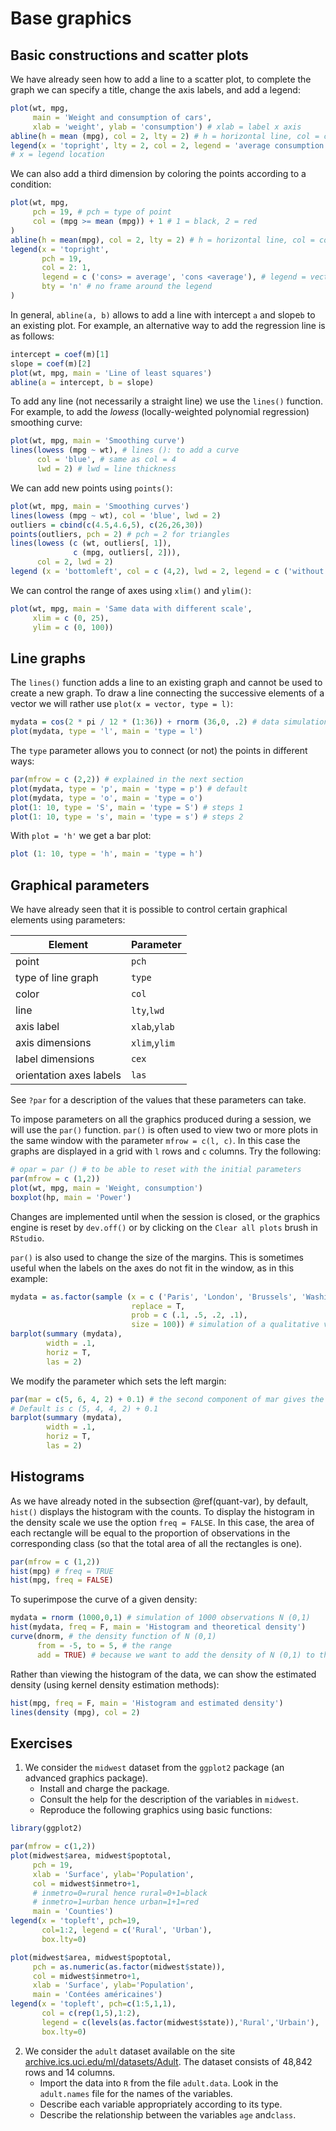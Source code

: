 # Base graphics 

## Basic constructions and scatter plots

We have already seen how to add a line to a scatter plot, to complete the graph we can specify a title, change the axis labels, and add a legend:

```r
plot(wt, mpg,
     main = 'Weight and consumption of cars',
     xlab = 'weight', ylab = 'consumption') # xlab = label x axis
abline(h = mean (mpg), col = 2, lty = 2) # h = horizontal line, col = color, lty = line type
legend(x = 'topright', lty = 2, col = 2, legend = 'average consumption')
# x = legend location
```

We can also add a third dimension by coloring the points according to a condition:

```r
plot(wt, mpg,
     pch = 19, # pch = type of point
     col = (mpg >= mean (mpg)) + 1 # 1 = black, 2 = red
)
abline(h = mean(mpg), col = 2, lty = 2) # h = horizontal line, col = color, lty = line type
legend(x = 'topright',
       pch = 19,
       col = 2: 1,
       legend = c ('cons> = average', 'cons <average'), # legend = vector with labels
       bty = 'n' # no frame around the legend
)
```

In general, `abline(a, b)` allows to add a line with intercept `a` and slope` b` to an existing plot. For example, an alternative way to add the regression line is as follows:

```r
intercept = coef(m)[1]
slope = coef(m)[2]
plot(wt, mpg, main = 'Line of least squares')
abline(a = intercept, b = slope)
```

To add any line (not necessarily a straight line) we use the `lines()` function. For example, to add the _lowess_ (locally-weighted polynomial regression) smoothing curve:

```r
plot(wt, mpg, main = 'Smoothing curve')
lines(lowess (mpg ~ wt), # lines (): to add a curve
      col = 'blue', # same as col = 4
      lwd = 2) # lwd = line thickness
```

We can add new points using `points()`:

```r
plot(wt, mpg, main = 'Smoothing curves')
lines(lowess (mpg ~ wt), col = 'blue', lwd = 2)
outliers = cbind(c(4.5,4.6,5), c(26,26,30))
points(outliers, pch = 2) # pch = 2 for triangles
lines(lowess (c (wt, outliers[, 1]),
              c (mpg, outliers[, 2])),
      col = 2, lwd = 2)
legend (x = 'bottomleft', col = c (4,2), lwd = 2, legend = c ('without outliers', 'with outliers'), bty = 'n')
```

We can control the range of axes using `xlim()` and `ylim()`:

```r
plot(wt, mpg, main = 'Same data with different scale',
     xlim = c (0, 25),
     ylim = c (0, 100))
```


## Line graphs

The `lines()` function adds a line to an existing graph and cannot be used to create a new graph. To draw a line connecting the successive elements of a vector we will rather use `plot(x = vector, type = l)`:

```r
mydata = cos(2 * pi / 12 * (1:36)) + rnorm (36,0, .2) # data simulation
plot(mydata, type = 'l', main = 'type = l')
```

The `type` parameter allows you to connect (or not) the points in different ways:

```r
par(mfrow = c (2,2)) # explained in the next section
plot(mydata, type = 'p', main = 'type = p') # default
plot(mydata, type = 'o', main = 'type = o')
plot(1: 10, type = 'S', main = 'type = S') # steps 1
plot(1: 10, type = 's', main = 'type = s') # steps 2
```

With `plot = 'h'` we get a bar plot:

```r
plot (1: 10, type = 'h', main = 'type = h')
```


## Graphical parameters

We have already seen that it is possible to control certain graphical elements using parameters:

Element | Parameter
------- | ---------
point | `pch`
type of line graph | `type`
color | `col`
line | `lty`,` lwd`
axis label | `xlab`,` ylab`
axis dimensions | `xlim`,` ylim`
label dimensions | `cex`
orientation axes labels | `las`

See `?par` for a description of the values that these parameters can take.

To impose parameters on all the graphics produced during a session, we will use the `par()` function. `par()` is often used to view two or more plots in the same window with the parameter `mfrow = c(l, c)`. In this case the graphs are displayed in a grid with `l` rows and `c` columns. Try the following:

```r
# opar = par () # to be able to reset with the initial parameters
par(mfrow = c (1,2))
plot(wt, mpg, main = 'Weight, consumption')
boxplot(hp, main = 'Power')
```

Changes are implemented until when the session is closed, or the graphics engine is reset by `dev.off()` or by clicking on the `Clear all plots` brush in `RStudio`.

`par()` is also used to change the size of the margins. This is sometimes useful when the labels on the axes do not fit in the window, as in this example:

```r
mydata = as.factor(sample (x = c ('Paris', 'London', 'Brussels', 'Washington'),
                           replace = T,
                           prob = c (.1, .5, .2, .1),
                           size = 100)) # simulation of a qualitative variable
barplot(summary (mydata),
        width = .1,
        horiz = T,
        las = 2)
```

We modify the parameter which sets the left margin:

```r
par(mar = c(5, 6, 4, 2) + 0.1) # the second component of mar gives the left margin
# Default is c (5, 4, 4, 2) + 0.1
barplot(summary (mydata),
        width = .1,
        horiz = T,
        las = 2)
```

## Histograms

As we have already noted in the subsection \@ref(quant-var), by default, `hist()` displays the histogram with the counts. To display the histogram in the density scale we use the option `freq = FALSE`. In this case, the area of each rectangle will be equal to the proportion of observations in the corresponding class (so that the total area of all the rectangles is one).

```r
par(mfrow = c (1,2))
hist(mpg) # freq = TRUE
hist(mpg, freq = FALSE)
```
     
To superimpose the curve of a given density:

```r
mydata = rnorm (1000,0,1) # simulation of 1000 observations N (0,1)
hist(mydata, freq = F, main = 'Histogram and theoretical density')
curve(dnorm, # the density function of N (0,1)
      from = -5, to = 5, # the range
      add = TRUE) # because we want to add the density of N (0,1) to the histogram
```

Rather than viewing the histogram of the data, we can show the estimated density (using kernel density estimation methods):

```r
hist(mpg, freq = F, main = 'Histogram and estimated density')
lines(density (mpg), col = 2)
```

## Exercises

1. We consider the `midwest` dataset from the `ggplot2` package (an advanced graphics package). 
    - Install and charge the package. 
    - Consult the help for the description of the variables in `midwest`. 
    - Reproduce the following graphics using basic functions:
    
```r
library(ggplot2)

par(mfrow = c(1,2))
plot(midwest$area, midwest$poptotal,
     pch = 19,
     xlab = 'Surface', ylab='Population',
     col = midwest$inmetro+1, 
     # inmetro=0=rural hence rural=0+1=black
     # inmetro=1=urban hence urban=1+1=red
     main = 'Counties')
legend(x = 'topleft', pch=19, 
       col=1:2, legend = c('Rural', 'Urban'),
       box.lty=0)

plot(midwest$area, midwest$poptotal,
     pch = as.numeric(as.factor(midwest$state)),
     col = midwest$inmetro+1,
     xlab = 'Surface', ylab='Population',
     main = 'Contées américaines')
legend(x = 'topleft', pch=c(1:5,1,1),
       col = c(rep(1,5),1:2),
       legend = c(levels(as.factor(midwest$state)),'Rural','Urbain'),
       box.lty=0)
```

2. We consider the `adult` dataset available on the site [archive.ics.uci.edu/ml/datasets/Adult](https://archive.ics.uci.edu/ml/datasets/Adult). The dataset consists of 48,842 rows and 14 columns. 
    - Import the data into `R` from the file `adult.data`. Look in the `adult.names` file for the names of the variables. 
    - Describe each variable appropriately according to its type.
    - Describe the relationship between the variables `age` and` class`.
